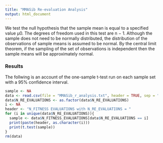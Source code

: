 ```yaml
---
title: "MMASib Re-evaluation Analysis"
output: html_document
---
```


We test the null hypothesis that the sample mean is equal to a specified value μ0. The degrees of freedom used in this test are n − 1. Although the sample does not need to be normally distributed, the distribution of the observations of sample means is assumed to be normal. By the central limit theorem, if the sampling of the set of observations is independent then the sample means will be approximately normal.

### Results

The follwing is an account of the one-sample t-test run on each sample set with a 95% confidence interval. 

```r
sample <- NA
data <- read.csv(file = "MMASib_r_analysis.txt", header = TRUE, sep = " ", skip = 14)
data$N_RE_EVALUATIONS <- as.factor(data$N_RE_EVALUATIONS)
i <- NA
header <- "N_FITNESS EVALUATIONS with N_RE_EVALUATIONS = "
for (i in unique(data$N_RE_EVALUATIONS)){
  sample <- data$N_FITNESS_EVALUATIONS[data$N_RE_EVALUATIONS == i]
  print(paste(header, as.character(i)))
  print(t.test(sample))
}
rm(data)
```
